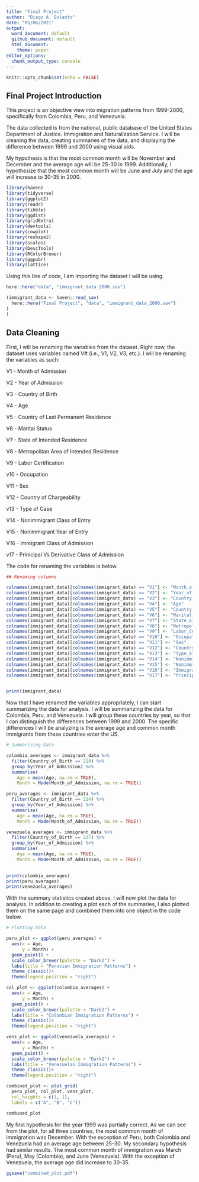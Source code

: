 ```yaml
---
title: "Final Project"
author: "Diego A. Dulanto"
date: "05/06/2021"
output:
  word_document: default
  github_document: default
  html_document:
    theme: paper
editor_options:
  chunk_output_type: console
---
```


```r
knitr::opts_chunk$set(echo = FALSE)
```

## Final Project Introduction

This project is an objective view into migration patterns from 1999-2000, specifically from Colombia, Peru, and Venezuela.

The data collected is from the national, public database of the United States Department of Justice. Immigration and Naturalization Service. I will be cleaning the data, creating summaries of the data, and displaying the difference between 1999 and 2000 using visual aids.

My hypothesis is that the most common month will be November and December and the average age will be 25-30 in 1999. Additionally, I hypothesize that the most common month will be June and July and the age will increase to 30-35 in 2000.

```r
library(haven)
library(tidyverse)
library(ggplot2)
library(readr)
library(tibble)
library(ggdist)
library(gridExtra)
library(devtools)
library(cowplot)
library(reshape2)
library(scales)
library(DescTools)
library(RColorBrewer)
library(ggpubr)
library(lattice)
```

Using this line of code, I am importing the dataset I will be using.

```r
here::here("data", "immigrant_data_2000.sav")

(immigrant_data <- haven::read_sav(
  here::here("Final Project", "data", "immigrant_data_2000.sav")
)
)
```

## Data Cleaning
First, I will be renaming the variables from the dataset. Right now, the dataset uses variables named V# (i.e., V1, V2, V3, etc.). I will be renaming the variables as such:

V1 - Month of Admission

V2 - Year of Admission

V3 - Country of Birth

V4 - Age

V5 - Country of Last Permanent Residence

V6 - Marital Status

V7 - State of Intended Residence

V8 - Metropolitan Area of Intended Residence

V9 - Labor Certification

v10 - Occupation

V11 - Sex

V12 - Country of Chargeability

v13 - Type of Case

V14 - Nonimmigrant Class of Entry

V15 - Nonimmigrant Year of Entry

V16 - Immigrant Class of Admission

v17 - Prinicipal Vs Derivative Class of Admission

The code for renaming the variables is below.


```r
## Renaming columns

colnames(immigrant_data)[colnames(immigrant_data) == "V1"] <- "Month_of_Admission"
colnames(immigrant_data)[colnames(immigrant_data) == "V2"] <- "Year_of_Admission"
colnames(immigrant_data)[colnames(immigrant_data) == "V3"] <- "Country_of_Birth"
colnames(immigrant_data)[colnames(immigrant_data) == "V4"] <- "Age"
colnames(immigrant_data)[colnames(immigrant_data) == "V5"] <- "Country_of_Last_Permanent_Residence"
colnames(immigrant_data)[colnames(immigrant_data) == "V6"] <- "Marital_Status"
colnames(immigrant_data)[colnames(immigrant_data) == "V7"] <- "State_of_Intended_Residence"
colnames(immigrant_data)[colnames(immigrant_data) == "V8"] <- "Metropolitan_Area_of_Intended_Residence"
colnames(immigrant_data)[colnames(immigrant_data) == "V9"] <- "Labor_Certification"
colnames(immigrant_data)[colnames(immigrant_data) == "V10"] <- "Occupation"
colnames(immigrant_data)[colnames(immigrant_data) == "V11"] <- "Sex"
colnames(immigrant_data)[colnames(immigrant_data) == "V12"] <- "Country_of_Chargeability"
colnames(immigrant_data)[colnames(immigrant_data) == "V13"] <- "Type_of_Case"
colnames(immigrant_data)[colnames(immigrant_data) == "V14"] <- "Nonimmigrant_Class_of_Entry"
colnames(immigrant_data)[colnames(immigrant_data) == "V15"] <- "Nonimmigrant_Year_of_Entry"
colnames(immigrant_data)[colnames(immigrant_data) == "V16"] <- "Immigrant_Class_of_Admission"
colnames(immigrant_data)[colnames(immigrant_data) == "V17"] <- "Principal_Vs_Derivative_Class_of_Admission"


print(immigrant_data)

```


Now that I have renamed the variables appropriately, I can start summarizing the data for analysis. I will be summarizing the data for Colombia, Peru, and Venezuela. I will group these countries by year, so that I can distinguish the differences between 1999 and 2000. The specific differences I will be analyzing is the average age and common month immigrants from these countries enter the US.

```r
# Summarizing Data

colombia_averages <- immigrant_data %>%
  filter(Country_of_Birth == 218) %>%
  group_by(Year_of_Admission) %>%
  summarise(
    Age = mean(Age, na.rm = TRUE),
    Month = Mode(Month_of_Admission, na.rm = TRUE))

peru_averages <- immigrant_data %>%
  filter(Country_of_Birth == 224) %>%
  group_by(Year_of_Admission) %>%
  summarise(
    Age = mean(Age, na.rm = TRUE),
    Month = Mode(Month_of_Admission, na.rm = TRUE))

venezuela_averages <- immigrant_data %>%
  filter(Country_of_Birth == 227) %>%
  group_by(Year_of_Admission) %>%
  summarise(
    Age = mean(Age, na.rm = TRUE),
    Month = Mode(Month_of_Admission, na.rm = TRUE))
  

print(colombia_averages)
print(peru_averages)
print(venezuela_averages)
```

With the summary statistics created above, I will now plot the data for analysis. In addition to creating a plot each of the summaries, I also plotted them on the same page and combined them into one object in the code below.

```r
# Plotting Data

peru_plot <- ggplot(peru_averages) +
  aes(x = Age, 
      y = Month) +
  geom_point() +
  scale_color_brewer(palette = "Dark2") +
  labs(title = "Peruvian Immigration Patterns") +
  theme_classic()+
  theme(legend.position = "right")

col_plot <- ggplot(colombia_averages) +
  aes(x = Age, 
      y = Month) +
  geom_point() +
  scale_color_brewer(palette = "Dark2") +
  labs(title = "Colombian Immigration Patterns") +
  theme_classic()+
  theme(legend.position = "right")

venz_plot <- ggplot(venezuela_averages) +
  aes(x = Age, 
      y = Month) +
  geom_point() +
  scale_color_brewer(palette = "Dark2") +
  labs(title = "Venezuelan Immigration Patterns") +
  theme_classic()+
  theme(legend.position = "right")

combined_plot <- plot_grid(
  peru_plot, col_plot, venz_plot, 
  rel_heights = c(1, 1), 
  labels = c("A", "B", "C"))

combined_plot
```

My first hypothesis for the year 1999 was partially correct. As we can see from the plot, for all three countries, the most common month of immigration was December. With the exception of Peru, both Colombia and Venezuela had an average age between 25-30. My secondary hypothesis had similar results. The most common month of immigration was March (Peru), May (Colombia), and June (Venezuela). With the exception of Venezuela, the average age did increase to 30-35.

```r
ggsave("combined_plot.pdf")
```

